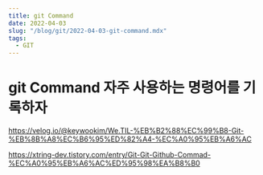 ```yaml
---
title: git Command
date: 2022-04-03
slug: "/blog/git/2022-04-03-git-command.mdx"
tags:
  - GIT
---
```


# git Command 자주 사용하는 명령어를 기록하자


https://velog.io/@keywookim/We.TIL-%EB%B2%88%EC%99%B8-Git-%EB%8B%A8%EC%B6%95%ED%82%A4-%EC%A0%95%EB%A6%AC

https://xtring-dev.tistory.com/entry/Git-Git-Github-Commad-%EC%A0%95%EB%A6%AC%ED%95%98%EA%B8%B0